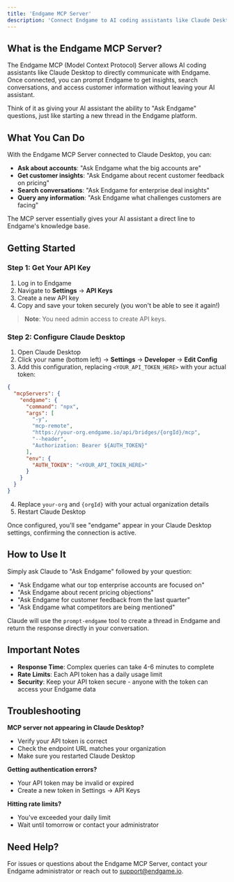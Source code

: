 ```yaml
---
title: 'Endgame MCP Server'
description: 'Connect Endgame to AI coding assistants like Claude Desktop using the Model Context Protocol'
---
```


## What is the Endgame MCP Server?

The Endgame MCP (Model Context Protocol) Server allows AI coding assistants like Claude Desktop to directly communicate with Endgame. Once connected, you can prompt Endgame to get insights, search conversations, and access customer information without leaving your AI assistant.

Think of it as giving your AI assistant the ability to "Ask Endgame" questions, just like starting a new thread in the Endgame platform.

## What You Can Do

With the Endgame MCP Server connected to Claude Desktop, you can:

- **Ask about accounts**: "Ask Endgame what the big accounts are"
- **Get customer insights**: "Ask Endgame about recent customer feedback on pricing"
- **Search conversations**: "Ask Endgame for enterprise deal insights"
- **Query any information**: "Ask Endgame what challenges customers are facing"

The MCP server essentially gives your AI assistant a direct line to Endgame's knowledge base.

## Getting Started

### Step 1: Get Your API Key

1. Log in to Endgame
2. Navigate to **Settings** → **API Keys**
3. Create a new API key
4. Copy and save your token securely (you won't be able to see it again!)

> **Note**: You need admin access to create API keys.

### Step 2: Configure Claude Desktop

1. Open Claude Desktop
2. Click your name (bottom left) → **Settings** → **Developer** → **Edit Config**
3. Add this configuration, replacing `<YOUR_API_TOKEN_HERE>` with your actual token:

```json
{
  "mcpServers": {
    "endgame": {
      "command": "npx",
      "args": [
        "-y",
        "mcp-remote",
        "https://your-org.endgame.io/api/bridges/{orgId}/mcp",
        "--header",
        "Authorization: Bearer ${AUTH_TOKEN}"
      ],
      "env": {
        "AUTH_TOKEN": "<YOUR_API_TOKEN_HERE>"
      }
    }
  }
}
```

4. Replace `your-org` and `{orgId}` with your actual organization details
5. Restart Claude Desktop

Once configured, you'll see "endgame" appear in your Claude Desktop settings, confirming the connection is active.

## How to Use It

Simply ask Claude to "Ask Endgame" followed by your question:

- "Ask Endgame what our top enterprise accounts are focused on"
- "Ask Endgame about recent pricing objections"
- "Ask Endgame for customer feedback from the last quarter"
- "Ask Endgame what competitors are being mentioned"

Claude will use the `prompt-endgame` tool to create a thread in Endgame and return the response directly in your conversation.

## Important Notes

- **Response Time**: Complex queries can take 4-6 minutes to complete
- **Rate Limits**: Each API token has a daily usage limit
- **Security**: Keep your API token secure - anyone with the token can access your Endgame data

## Troubleshooting

**MCP server not appearing in Claude Desktop?**
- Verify your API token is correct
- Check the endpoint URL matches your organization
- Make sure you restarted Claude Desktop

**Getting authentication errors?**
- Your API token may be invalid or expired
- Create a new token in Settings → API Keys

**Hitting rate limits?**
- You've exceeded your daily limit
- Wait until tomorrow or contact your administrator

## Need Help?

For issues or questions about the Endgame MCP Server, contact your Endgame administrator or reach out to support@endgame.io.